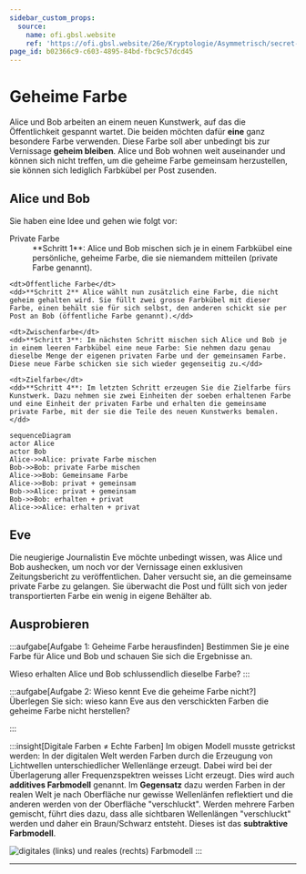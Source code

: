 ```yaml
---
sidebar_custom_props:
  source:
    name: ofi.gbsl.website
    ref: 'https://ofi.gbsl.website/26e/Kryptologie/Asymmetrisch/secret-color'
page_id: b02366c9-c603-4895-84bd-fbc9c57dcd45
---
```



# Geheime Farbe
Alice und Bob arbeiten an einem neuen Kunstwerk, auf das die Öffentlichkeit gespannt wartet. Die beiden möchten dafür **eine** ganz besondere Farbe verwenden. Diese Farbe soll aber unbedingt bis zur Vernissage **geheim bleiben**. Alice und Bob wohnen weit auseinander und können sich nicht treffen, um die geheime Farbe gemeinsam herzustellen, sie können sich lediglich Farbkübel per Post zusenden.

## Alice und Bob
Sie haben eine Idee und gehen wie folgt vor:

<div className="grid-1-1">
  <DefinitionList>
    <dt>Private Farbe</dt>
    <dd>**Schritt 1**: Alice und Bob mischen sich je in einem Farbkübel eine persönliche, geheime Farbe, die sie niemandem mitteilen (private Farbe genannt).</dd>

    <dt>Öffentliche Farbe</dt>
    <dd>**Schritt 2** Alice wählt nun zusätzlich eine Farbe, die nicht geheim gehalten wird. Sie füllt zwei grosse Farbkübel mit dieser Farbe, einen behält sie für sich selbst, den anderen schickt sie per Post an Bob (öffentliche Farbe genannt).</dd>

    <dt>Zwischenfarbe</dt>
    <dd>**Schritt 3**: Im nächsten Schritt mischen sich Alice und Bob je in einem leeren Farbkübel eine neue Farbe: Sie nehmen dazu genau dieselbe Menge der eigenen privaten Farbe und der gemeinsamen Farbe. Diese neue Farbe schicken sie sich wieder gegenseitig zu.</dd>

    <dt>Zielfarbe</dt>
    <dd>**Schritt 4**: Im letzten Schritt erzeugen Sie die Zielfarbe fürs Kunstwerk. Dazu nehmen sie zwei Einheiten der soeben erhaltenen Farbe und eine Einheit der privaten Farbe und erhalten die gemeinsame private Farbe, mit der sie die Teile des neuen Kunstwerks bemalen.</dd>
  </DefinitionList>

  ```mermaid
  sequenceDiagram
  actor Alice
  actor Bob
  Alice->>Alice: private Farbe mischen
  Bob->>Bob: private Farbe mischen
  Alice->>Bob: Gemeinsame Farbe
  Alice->>Bob: privat + gemeinsam
  Bob->>Alice: privat + gemeinsam
  Bob->>Bob: erhalten + privat
  Alice->>Alice: erhalten + privat
  ```
</div>

## Eve
Die neugierige Journalistin Eve möchte unbedingt wissen, was Alice und Bob aushecken, um noch vor der Vernissage einen exklusiven Zeitungsbericht zu veröffentlichen. Daher versucht sie, an die gemeinsame private Farbe zu gelangen. Sie überwacht die Post und füllt sich von jeder transportierten Farbe ein wenig in eigene Behälter ab.

## Ausprobieren
:::aufgabe[Aufgabe 1: Geheime Farbe herausfinden]
Bestimmen Sie je eine Farbe für Alice und Bob und schauen Sie sich die Ergebnisse an.

Wieso erhalten Alice und Bob schlussendlich dieselbe Farbe?
:::

:::aufgabe[Aufgabe 2: Wieso kennt Eve die geheime Farbe nicht?]
Überlegen Sie sich: wieso kann Eve aus den verschickten Farben die geheime Farbe nicht herstellen?

<ColorExchange />
:::

:::insight[Digitale Farben ≠ Echte Farben]
Im obigen Modell musste getrickst werden: In der digitalen Welt werden Farben durch die Erzeugung von Lichtwellen unterschiedlicher Wellenlänge erzeugt. Dabei wird bei der Überlagerung aller Frequenzspektren weisses Licht erzeugt. Dies wird auch **additives Farbmodell** genannt. Im **Gegensatz** dazu werden Farben in der realen Welt je nach Oberfläche nur gewisse Wellenlänfen reflektiert und die anderen werden von der Oberfläche "verschluckt". Werden mehrere Farben gemischt, führt dies dazu, dass alle sichtbaren Wellenlängen "verschluckt" werden und daher ein Braun/Schwarz entsteht. Dieses ist das **subtraktive Farbmodell**.

![digitales (links) und reales (rechts) Farbmodell](img/color-models.png)
:::

---
